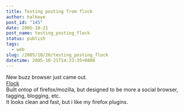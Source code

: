 ```yaml
---
title: Testing posting from flock
author: halkeye
post_id: "145"
date: 2005-10-21
post_name: testing_posting_flock
status: publish
tags:
  - web
slug: /2005/10/20/testing_posting_flock
datetime: 2005-10-21T14:33:35+0800
---
```


New buzz browser just came out.  
[Flock](https://www.flock.com/)  
Built ontop of firefox/mozilla, but designed to be more a social browser, tagging, blogging, etc.  
It looks clean and fast, but i like my firefox plugins.
